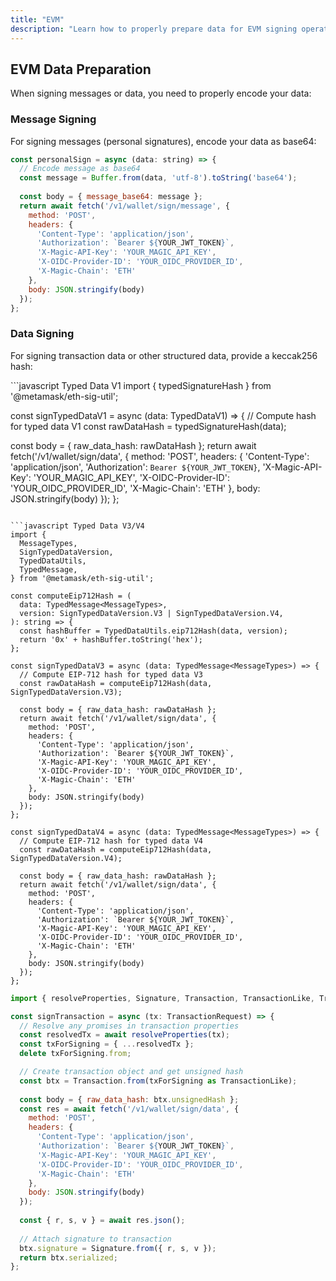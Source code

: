 ```yaml
---
title: "EVM"
description: "Learn how to properly prepare data for EVM signing operations with Express API, including message signing and transaction data preparation."
---
```


## EVM Data Preparation

When signing messages or data, you need to properly encode your data:

### Message Signing

For signing messages (personal signatures), encode your data as base64:

```javascript JavaScript icon="square-js"
const personalSign = async (data: string) => {
  // Encode message as base64
  const message = Buffer.from(data, 'utf-8').toString('base64');
  
  const body = { message_base64: message };
  return await fetch('/v1/wallet/sign/message', { 
    method: 'POST', 
    headers: {
      'Content-Type': 'application/json',
      'Authorization': `Bearer ${YOUR_JWT_TOKEN}`,
      'X-Magic-API-Key': 'YOUR_MAGIC_API_KEY',
      'X-OIDC-Provider-ID': 'YOUR_OIDC_PROVIDER_ID',
      'X-Magic-Chain': 'ETH'
    },
    body: JSON.stringify(body) 
  });
};
```

### Data Signing

For signing transaction data or other structured data, provide a keccak256 hash:

<CodeGroup>
```javascript Typed Data V1
import { typedSignatureHash } from '@metamask/eth-sig-util';

const signTypedDataV1 = async (data: TypedDataV1) => {
  // Compute hash for typed data V1
  const rawDataHash = typedSignatureHash(data);
  
  const body = { raw_data_hash: rawDataHash };
  return await fetch('/v1/wallet/sign/data', { 
    method: 'POST', 
    headers: {
      'Content-Type': 'application/json',
      'Authorization': `Bearer ${YOUR_JWT_TOKEN}`,
      'X-Magic-API-Key': 'YOUR_MAGIC_API_KEY',
      'X-OIDC-Provider-ID': 'YOUR_OIDC_PROVIDER_ID',
      'X-Magic-Chain': 'ETH'
    },
    body: JSON.stringify(body) 
  });
};
```

```javascript Typed Data V3/V4
import {
  MessageTypes,
  SignTypedDataVersion,
  TypedDataUtils,
  TypedMessage,
} from '@metamask/eth-sig-util';

const computeEip712Hash = (
  data: TypedMessage<MessageTypes>,
  version: SignTypedDataVersion.V3 | SignTypedDataVersion.V4,
): string => {
  const hashBuffer = TypedDataUtils.eip712Hash(data, version);
  return '0x' + hashBuffer.toString('hex');
};

const signTypedDataV3 = async (data: TypedMessage<MessageTypes>) => {
  // Compute EIP-712 hash for typed data V3
  const rawDataHash = computeEip712Hash(data, SignTypedDataVersion.V3);
  
  const body = { raw_data_hash: rawDataHash };
  return await fetch('/v1/wallet/sign/data', { 
    method: 'POST', 
    headers: {
      'Content-Type': 'application/json',
      'Authorization': `Bearer ${YOUR_JWT_TOKEN}`,
      'X-Magic-API-Key': 'YOUR_MAGIC_API_KEY',
      'X-OIDC-Provider-ID': 'YOUR_OIDC_PROVIDER_ID',
      'X-Magic-Chain': 'ETH'
    },
    body: JSON.stringify(body) 
  });
};

const signTypedDataV4 = async (data: TypedMessage<MessageTypes>) => {
  // Compute EIP-712 hash for typed data V4
  const rawDataHash = computeEip712Hash(data, SignTypedDataVersion.V4);
  
  const body = { raw_data_hash: rawDataHash };
  return await fetch('/v1/wallet/sign/data', { 
    method: 'POST', 
    headers: {
      'Content-Type': 'application/json',
      'Authorization': `Bearer ${YOUR_JWT_TOKEN}`,
      'X-Magic-API-Key': 'YOUR_MAGIC_API_KEY',
      'X-OIDC-Provider-ID': 'YOUR_OIDC_PROVIDER_ID',
      'X-Magic-Chain': 'ETH'
    },
    body: JSON.stringify(body) 
  });
};
```

```javascript Transaction Signing
import { resolveProperties, Signature, Transaction, TransactionLike, TransactionRequest } from 'ethers';

const signTransaction = async (tx: TransactionRequest) => {
  // Resolve any promises in transaction properties
  const resolvedTx = await resolveProperties(tx);
  const txForSigning = { ...resolvedTx };
  delete txForSigning.from;

  // Create transaction object and get unsigned hash
  const btx = Transaction.from(txForSigning as TransactionLike);
  
  const body = { raw_data_hash: btx.unsignedHash };
  const res = await fetch('/v1/wallet/sign/data', { 
    method: 'POST', 
    headers: {
      'Content-Type': 'application/json',
      'Authorization': `Bearer ${YOUR_JWT_TOKEN}`,
      'X-Magic-API-Key': 'YOUR_MAGIC_API_KEY',
      'X-OIDC-Provider-ID': 'YOUR_OIDC_PROVIDER_ID',
      'X-Magic-Chain': 'ETH'
    },
    body: JSON.stringify(body) 
  });
  
  const { r, s, v } = await res.json();
  
  // Attach signature to transaction
  btx.signature = Signature.from({ r, s, v });
  return btx.serialized;
};
```
</CodeGroup>

